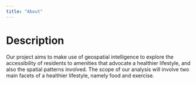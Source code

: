 ```yaml
---
title: "About"
---
```

# Description

Our project aims to make use of geospatial intelligence to explore the accessibility of residents to amenities that advocate a healthier lifestyle, and also the spatial patterns involved. The scope of our analysis will involve two main facets of a healthier lifestyle, namely food and exercise.

